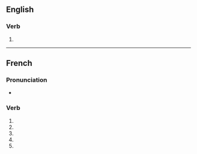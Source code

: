 {{also|initialisé}}
==English==

===Verb===
{{en-verb}}

# {{standard spelling of|en|from=non-Oxford British spelling|initialize}}

----

==French==

===Pronunciation===
* {{homophones|fr|initialisent|initialises}}

===Verb===
{{head|fr|verb form}}

# {{inflection of|fr|initialiser||1|s|pres|indc}}
# {{inflection of|fr|initialiser||3|s|pres|indc}}
# {{inflection of|fr|initialiser||1|s|pres|subj}}
# {{inflection of|fr|initialiser||3|s|pres|subj}}
# {{inflection of|fr|initialiser||2|s|impr}}